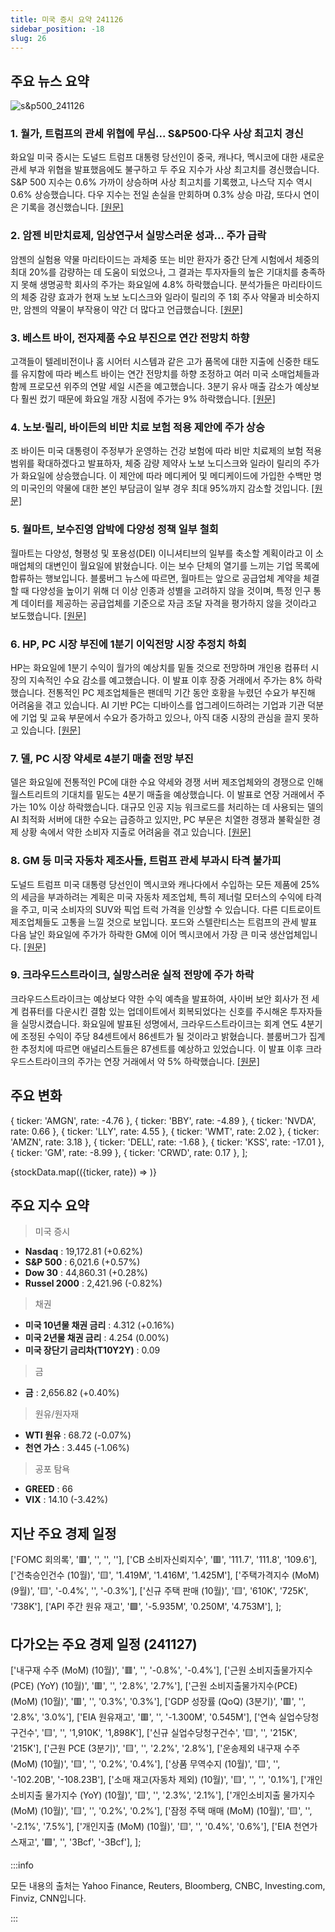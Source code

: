 ```yaml
---
title: 미국 증시 요약 241126
sidebar_position: -18
slug: 26
---
```


## 주요 뉴스 요약

![s&p500_241126](/map/241126.png)

### 1. **월가, 트럼프의 관세 위협에 무심... S&P500·다우 사상 최고치 경신**

화요일 미국 증시는 도널드 트럼프 대통령 당선인이 중국, 캐나다, 멕시코에 대한 새로운 관세 부과 위협을 발표했음에도 불구하고 두 주요 지수가 사상 최고치를 경신했습니다. S&P 500 지수는 0.6% 가까이 상승하며 사상 최고치를 기록했고, 나스닥 지수 역시 0.6% 상승했습니다. 다우 지수는 전일 손실을 만회하며 0.3% 상승 마감, 또다시 연이은 기록을 경신했습니다. [[원문]](https://finance.yahoo.com/news/live/stock-market-today-sp-500-dow-notch-fresh-records-as-wall-street-shrugs-off-trumps-tariff-threat-190707130.html)

### 2. **암젠 비만치료제, 임상연구서 실망스러운 성과... 주가 급락**

암젠의 실험용 약물 마리타이드는 과체중 또는 비만 환자가 중간 단계 시험에서 체중의 최대 20%를 감량하는 데 도움이 되었으나, 그 결과는 투자자들의 높은 기대치를 충족하지 못해 생명공학 회사의 주가는 화요일에 4.8% 하락했습니다. 분석가들은 마리타이드의 체중 감량 효과가 현재 노보 노디스크와 일라이 릴리의 주 1회 주사 약물과 비슷하지만, 암젠의 약물이 부작용이 약간 더 많다고 언급했습니다. [[원문]](https://www.reuters.com/business/healthcare-pharmaceuticals/amgen-drug-leads-up-20-weight-loss-trial-2024-11-26/)

### 3. **베스트 바이, 전자제품 수요 부진으로 연간 전망치 하향**

고객들이 텔레비전이나 홈 시어터 시스템과 같은 고가 품목에 대한 지출에 신중한 태도를 유지함에 따라 베스트 바이는 연간 전망치를 하향 조정하고 여러 미국 소매업체들과 함께 프로모션 위주의 연말 세일 시즌을 예고했습니다. 3분기 유사 매출 감소가 예상보다 훨씬 컸기 때문에 화요일 개장 시점에 주가는 9% 하락했습니다. [[원문]](https://www.reuters.com/business/retail-consumer/best-buy-cuts-annual-profit-sales-forecasts-tepid-holiday-demand-2024-11-26/)

### 4. **노보·릴리, 바이든의 비만 치료 보험 적용 제안에 주가 상승**

조 바이든 미국 대통령이 주정부가 운영하는 건강 보험에 따라 비만 치료제의 보험 적용 범위를 확대하겠다고 발표하자, 체중 감량 제약사 노보 노디스크와 일라이 릴리의 주가가 화요일에 상승했습니다. 이 제안에 따라 메디케어 및 메디케이드에 가입한 수백만 명의 미국인의 약물에 대한 본인 부담금이 일부 경우 최대 95%까지 감소할 것입니다. [[원문]](https://www.reuters.com/business/healthcare-pharmaceuticals/novo-nordisk-shares-rise-biden-proposes-obesity-care-coverage-2024-11-26/)

### 5. **월마트, 보수진영 압박에 다양성 정책 일부 철회**

월마트는 다양성, 형평성 및 포용성(DEI) 이니셔티브의 일부를 축소할 계획이라고 이 소매업체의 대변인이 월요일에 밝혔습니다. 이는 보수 단체의 열기를 느끼는 기업 목록에 합류하는 행보입니다. 블룸버그 뉴스에 따르면, 월마트는 앞으로 공급업체 계약을 체결할 때 다양성을 높이기 위해 더 이상 인종과 성별을 고려하지 않을 것이며, 특정 인구 통계 데이터를 제공하는 공급업체를 기준으로 자금 조달 자격을 평가하지 않을 것이라고 보도했습니다. [[원문]](https://www.reuters.com/business/retail-consumer/walmart-roll-back-some-diversity-policies-amid-pressure-conservatives-2024-11-26/)

### 6. **HP, PC 시장 부진에 1분기 이익전망 시장 추정치 하회**

HP는 화요일에 1분기 수익이 월가의 예상치를 밑돌 것으로 전망하며 개인용 컴퓨터 시장의 지속적인 수요 감소를 예고했습니다. 이 발표 이후 장중 거래에서 주가는 8% 하락했습니다. 전통적인 PC 제조업체들은 팬데믹 기간 동안 호황을 누렸던 수요가 부진해 어려움을 겪고 있습니다. AI 기반 PC는 디바이스를 업그레이드하려는 기업과 기관 덕분에 기업 및 교육 부문에서 수요가 증가하고 있으나, 아직 대중 시장의 관심을 끌지 못하고 있습니다. [[원문]](https://www.reuters.com/technology/hp-forecasts-q1-profit-below-estimates-sluggish-demand-pc-market-2024-11-26/)

### 7. **델, PC 시장 약세로 4분기 매출 전망 부진**

델은 화요일에 전통적인 PC에 대한 수요 약세와 경쟁 서버 제조업체와의 경쟁으로 인해 월스트리트의 기대치를 밑도는 4분기 매출을 예상했습니다. 이 발표로 연장 거래에서 주가는 10% 이상 하락했습니다. 대규모 인공 지능 워크로드를 처리하는 데 사용되는 델의 AI 최적화 서버에 대한 수요는 급증하고 있지만, PC 부문은 치열한 경쟁과 불확실한 경제 상황 속에서 약한 소비자 지출로 어려움을 겪고 있습니다. [[원문]](https://finance.yahoo.com/news/dells-third-quarter-revenue-misses-210846329.html)

### 8. **GM 등 미국 자동차 제조사들, 트럼프 관세 부과시 타격 불가피**

도널드 트럼프 미국 대통령 당선인이 멕시코와 캐나다에서 수입하는 모든 제품에 25%의 세금을 부과하려는 계획은 미국 자동차 제조업체, 특히 제너럴 모터스의 수익에 타격을 주고, 미국 소비자의 SUV와 픽업 트럭 가격을 인상할 수 있습니다. 다른 디트로이트 제조업체들도 고통을 느낄 것으로 보입니다. 포드와 스텔란티스는 트럼프의 관세 발표 다음 날인 화요일에 주가가 하락한 GM에 이어 멕시코에서 가장 큰 미국 생산업체입니다. [[원문]](https://www.reuters.com/business/autos-transportation/gm-other-us-automakers-would-take-big-hit-trump-tariffs-2024-11-26/)

### 9. **크라우드스트라이크, 실망스러운 실적 전망에 주가 하락**

크라우드스트라이크는 예상보다 약한 수익 예측을 발표하여, 사이버 보안 회사가 전 세계 컴퓨터를 다운시킨 결함 있는 업데이트에서 회복되었다는 신호를 주시해온 투자자들을 실망시켰습니다. 화요일에 발표된 성명에서, 크라우드스트라이크는 회계 연도 4분기에 조정된 수익이 주당 84센트에서 86센트가 될 것이라고 밝혔습니다. 블룸버그가 집계한 추정치에 따르면 애널리스트들은 87센트를 예상하고 있었습니다. 이 발표 이후 크라우드스트라이크의 주가는 연장 거래에서 약 5% 하락했습니다. [[원문]](https://www.bloomberg.com/news/articles/2024-11-26/crowdstrike-falls-after-issuing-disappointing-earnings-outlook?srnd=phx-technology)

## 주요 변화

  { ticker: 'AMGN', rate: -4.76 },
  { ticker: 'BBY', rate: -4.89 },
  { ticker: 'NVDA', rate: 0.66 },
  { ticker: 'LLY', rate: 4.55 },
  { ticker: 'WMT', rate: 2.02 },
  { ticker: 'AMZN', rate: 3.18 },
  { ticker: 'DELL', rate: -1.68 },
  { ticker: 'KSS', rate: -17.01 },
  { ticker: 'GM', rate: -8.99 },
  { ticker: 'CRWD', rate: 0.17 },
];

{stockData.map(({ticker, rate}) => <StockCardMini key={ticker} ticker={ticker} rate={rate}></StockCardMini>)}

## 주요 지수 요약

> 미국 증시

- **Nasdaq** : 19,172.81 (+0.62%)
- **S&P 500** : 6,021.6 (+0.57%)
- **Dow 30** : 44,860.31 (+0.28%)
- **Russel 2000** : 2,421.96 (-0.82%)

> 채권

- **미국 10년물 채권 금리** : 4.312 (+0.16%)
- **미국 2년물 채권 금리** : 4.254 (0.00%)
- **미국 장단기 금리차(T10Y2Y)** : 0.09

> 금

- **금** : 2,656.82 (+0.40%)

> 원유/원자재

- **WTI 원유** : 68.72 (-0.07%)
- **천연 가스** : 3.445 (-1.06%)

> 공포 탐욕

- **GREED** : 66
- **VIX** : 14.10 (-3.42%)

## 지난 주요 경제 일정

  ['FOMC 회의록', '🟥', '', '', ''],
  ['CB 소비자신뢰지수', '🟥', '111.7', '111.8', '109.6'],
  ['건축승인건수 (10월)', '🟨', '1.419M', '1.416M', '1.425M'],
  ['주택가격지수 (MoM) (9월)', '🟨', '-0.4%', '', '-0.3%'],
  ['신규 주택 판매 (10월)', '🟨', '610K', '725K', '738K'],
  ['API 주간 원유 재고', '🟩', '-5.935M', '0.250M', '4.753M'],
];

<EconomicCalendar data={eventsData} />

## 다가오는 주요 경제 일정 (241127)

  ['내구재 수주 (MoM) (10월)', '🟥', '', '-0.8%', '-0.4%'],
  ['근원 소비지출물가지수(PCE) (YoY) (10월)', '🟥', '', '2.8%', '2.7%'],
  ['근원 소비지출물가지수(PCE) (MoM) (10월)', '🟥', '', '0.3%', '0.3%'],
  ['GDP 성장률 (QoQ) (3분기)', '🟥', '', '2.8%', '3.0%'],
  ['EIA 원유재고', '🟥', '', '-1.300M', '0.545M'],
  ['연속 실업수당청구건수', '🟨', '', '1,910K', '1,898K'],
  ['신규 실업수당청구건수', '🟨', '', '215K', '215K'],
  ['근원 PCE (3분기)', '🟨', '', '2.2%', '2.8%'],
  ['운송제외 내구재 수주 (MoM) (10월)', '🟨', '', '0.2%', '0.4%'],
  ['상품 무역수지 (10월)', '🟨', '', '-102.20B', '-108.23B'],
  ['소매 재고(자동차 제외) (10월)', '🟨', '', '', '0.1%'],
  ['개인소비지출 물가지수 (YoY) (10월)', '🟨', '', '2.3%', '2.1%'],
  ['개인소비지출 물가지수 (MoM) (10월)', '🟨', '', '0.2%', '0.2%'],
  ['잠정 주택 매매 (MoM) (10월)', '🟨', '', '-2.1%', '7.5%'],
  ['개인지출 (MoM) (10월)', '🟨', '', '0.4%', '0.6%'],
  ['EIA 천연가스재고', '🟩', '', '3Bcf', '-3Bcf'],
];

<EconomicCalendar data={nextEventsData} />

:::info

모든 내용의 출처는 Yahoo Finance, Reuters, Bloomberg, CNBC, Investing.com, Finviz, CNN입니다.

:::
